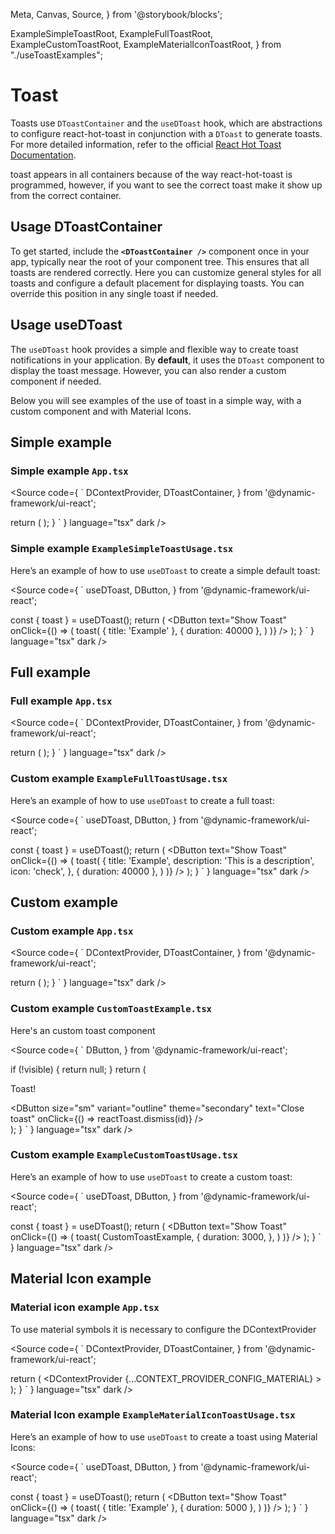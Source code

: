   Meta,
  Canvas,
  Source,
} from '@storybook/blocks';

  ExampleSimpleToastRoot,
  ExampleFullToastRoot,
  ExampleCustomToastRoot,
  ExampleMaterialIconToastRoot,
} from "./useToastExamples";


<Meta title="Design System/Patterns/Toast" />

# Toast

Toasts use `DToastContainer` and the `useDToast` hook, which are abstractions to configure react-hot-toast in conjunction with
a `DToast` to generate toasts. For more detailed information, refer to the official [React Hot Toast Documentation](https://react-hot-toast.com/docs).
<br />

<DAlert soft type="warning" className='py-1 mb-8'>
  toast appears in all containers because of the way react-hot-toast is programmed, however,
  if you want to see the correct toast make it show up from the correct container.
</DAlert>

## Usage DToastContainer

To get started, include the **`<DToastContainer />`** component once in your app, typically near the root of your component tree.
This ensures that all toasts are rendered correctly. Here you can customize general styles for all toasts and configure a default
placement for displaying toasts. You can override this position in any single toast if needed.

## Usage useDToast

The `useDToast` hook provides a simple and flexible way to create toast notifications in your application. By **default**, it uses the
`DToast` component to display the toast message. However, you can also render a custom component if needed.

Below you will see examples of the use of toast in a simple way, with a custom component and with Material Icons.

## Simple example

### Simple example `App.tsx`

<Source
  code={
  `
  DContextProvider,
  DToastContainer,
} from '@dynamic-framework/ui-react';


  return (
    <DContextProvider>
      <ExampleSimpleToastUsage />
      <DToastContainer
        position="top-right"
      />
    </DContextProvider>
  );
}
`
  }
  language="tsx"
  dark
/>

### Simple example `ExampleSimpleToastUsage.tsx`

Here’s an example of how to use `useDToast` to create a simple default toast:

<Source
  code={
    `
  useDToast,
  DButton,
} from '@dynamic-framework/ui-react';

  const { toast } = useDToast();
  return (
    <DButton
      text="Show Toast"
      onClick={() => (
        toast(
          { title: 'Example' },
          { duration: 40000 },
        )
      )}
    />
  );
}
`
  }
  language="tsx"
  dark
/>

<Canvas>
  <div className="d-flex flex-column justify-content-end align-items-end" style={{ height: '300px' }}>
    <ExampleSimpleToastRoot />
  </div>
</Canvas>

## Full example

### Full example `App.tsx`

<Source
  code={
    `
  DContextProvider,
  DToastContainer,
} from '@dynamic-framework/ui-react';


  return (
    <DContextProvider>
      <ExampleFullToastUsage />
      <DToastContainer
        position="top-right"
      />
    </DContextProvider>
  );
}
`
  }
  language="tsx"
  dark
/>

### Custom example `ExampleFullToastUsage.tsx`

Here’s an example of how to use `useDToast` to create a full toast:

<Source
  code={
    `
  useDToast,
  DButton,
} from '@dynamic-framework/ui-react';

  const { toast } = useDToast();
  return (
    <DButton
      text="Show Toast"
      onClick={() => (
        toast(
          {
            title: 'Example',
            description: 'This is a description',
            icon: 'check',
          },
          { duration: 40000 },
        )
      )}
    />
  );
}
    `
  }
  language="tsx"
  dark
/>

<Canvas>
  <div className="d-flex flex-column justify-content-end align-items-end" style={{ height: '300px' }}>
    <ExampleFullToastRoot />
  </div>
</Canvas>

## Custom example

### Custom example `App.tsx`

<Source
  code={
    `
  DContextProvider,
  DToastContainer,
} from '@dynamic-framework/ui-react';


  return (
    <DContextProvider>
      <ExampleCustomToastUsage />
      <DToastContainer
        position="top-right"
      />
    </DContextProvider>
  );
    }
`
  }
  language="tsx"
  dark
/>

### Custom example `CustomToastExample.tsx`

Here's an custom toast component

<Source
  code={
    `
  DButton,
} from '@dynamic-framework/ui-react';

  if (!visible) {
    return null;
  }
  return (
    <div className="bg-surface-secondary rounded-2 p-4 text-center">
      <p className="fw-bold mt-0">Toast!</p>
      <DButton
        size="sm"
        variant="outline"
        theme="secondary"
        text="Close toast"
        onClick={() => reactToast.dismiss(id)}
      />
    </div>
  );
}
`
  }
  language="tsx"
  dark
/>

### Custom example `ExampleCustomToastUsage.tsx`

Here’s an example of how to use `useDToast` to create a custom toast:

<Source
  code={
    `
  useDToast,
  DButton,
} from '@dynamic-framework/ui-react';


  const { toast } = useDToast();
  return (
    <DButton
      text="Show Toast"
      onClick={() => (
        toast(
          CustomToastExample,
          {
            duration: 3000,
          },
        )
      )}
    />
  );
}
    `
  }
  language="tsx"
  dark
/>

<Canvas>
  <div className="d-flex flex-column justify-content-end align-items-end" style={{ height: '300px' }}>
    <ExampleCustomToastRoot />
  </div>
</Canvas>


## Material Icon example

### Material icon example `App.tsx`

To use material symbols it is necessary to configure the DContextProvider

<Source
  code={
    `
  DContextProvider,
  DToastContainer,
} from '@dynamic-framework/ui-react';


  return (
    <DContextProvider
      {...CONTEXT_PROVIDER_CONFIG_MATERIAL}
    >
      <ExampleMaterialIconToastUsage />
      <DToastContainer
        key="material-icon-toast-container"
        position="top-right"
      />
    </DContextProvider>
  );
}
`
  }
  language="tsx"
  dark
/>

### Material Icon example `ExampleMaterialIconToastUsage.tsx`

Here’s an example of how to use `useDToast` to create a toast using Material Icons:

<Source
  code={
    `
  useDToast,
  DButton,
} from '@dynamic-framework/ui-react';

  const { toast } = useDToast();
  return (
    <DButton
      text="Show Toast"
      onClick={() => (
        toast(
          { title: 'Example' },
          { duration: 5000 },
        )
      )}
    />
  );
}
    `
  }
  language="tsx"
  dark
/>

<Canvas>
  <div className="d-flex flex-column justify-content-end align-items-end" style={{ height: '300px' }}>
    <ExampleMaterialIconToastRoot />
  </div>
</Canvas>

